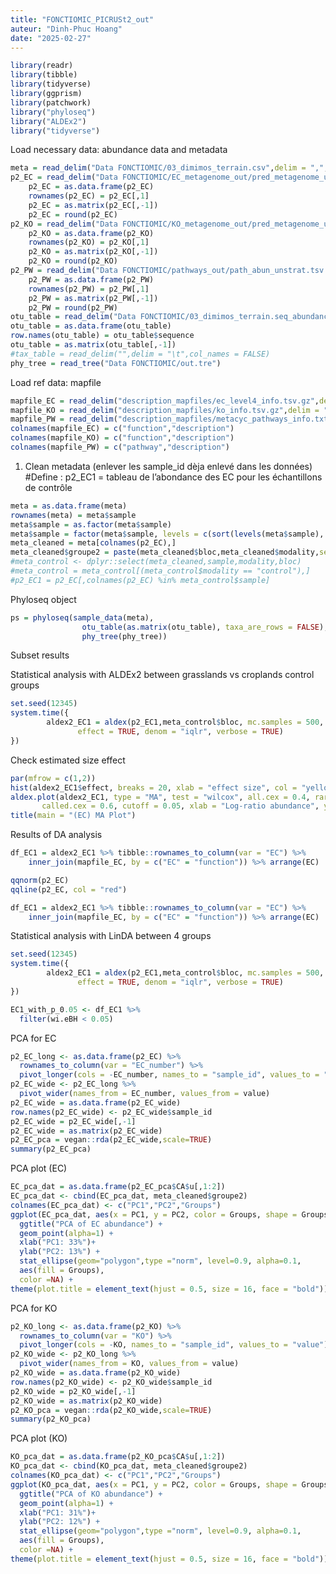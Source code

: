 ```yaml
---
title: "FONCTIOMIC_PICRUSt2_out"
auteur: "Dinh-Phuc Hoang"
date: "2025-02-27"
---
```


```r
library(readr)
library(tibble)
library(tidyverse)
library(ggprism)
library(patchwork)
library("phyloseq")
library("ALDEx2")
library("tidyverse")
```
Load necessary data: abundance data and metadata
```r
meta = read_delim("Data FONCTIOMIC/03_dimimos_terrain.csv",delim = ",",col_names = TRUE)
p2_EC = read_delim("Data FONCTIOMIC/EC_metagenome_out/pred_metagenome_unstrat.tsv.gz",delim = "\t",col_names = TRUE)
    p2_EC = as.data.frame(p2_EC)
    rownames(p2_EC) = p2_EC[,1]
    p2_EC = as.matrix(p2_EC[,-1])
    p2_EC = round(p2_EC)
p2_KO = read_delim("Data FONCTIOMIC/KO_metagenome_out/pred_metagenome_unstrat.tsv.gz",delim = "\t",col_names = TRUE)
    p2_KO = as.data.frame(p2_KO)
    rownames(p2_KO) = p2_KO[,1]
    p2_KO = as.matrix(p2_KO[,-1])
    p2_KO = round(p2_KO)
p2_PW = read_delim("Data FONCTIOMIC/pathways_out/path_abun_unstrat.tsv.gz",delim = "\t",col_names = TRUE)
    p2_PW = as.data.frame(p2_PW)
    rownames(p2_PW) = p2_PW[,1]
    p2_PW = as.matrix(p2_PW[,-1])
    p2_PW = round(p2_PW)
otu_table = read_delim("Data FONCTIOMIC/03_dimimos_terrain.seq_abundance.16S.tsv",delim = "\t",col_names = TRUE)
otu_table = as.data.frame(otu_table)
row.names(otu_table) = otu_table$sequence
otu_table = as.matrix(otu_table[,-1])
#tax_table = read_delim("",delim = "\t",col_names = FALSE)
phy_tree = read_tree("Data FONCTIOMIC/out.tre")
```
Load ref data: mapfile
```r
mapfile_EC = read_delim("description_mapfiles/ec_level4_info.tsv.gz",delim = "\t", col_names  = FALSE)
mapfile_KO = read_delim("description_mapfiles/ko_info.tsv.gz",delim = "\t", col_names = FALSE)
mapfile_PW = read_delim("description_mapfiles/metacyc_pathways_info.txt.gz",delim = "\t", col_names = FALSE)
colnames(mapfile_EC) = c("function","description")
colnames(mapfile_KO) = c("function","description")
colnames(mapfile_PW) = c("pathway","description")
```
1) Clean metadata (enlever les sample_id dèja enlevé dans les données)
#Define : p2_EC1 = tableau de l'abondance des EC pour les échantillons de contrôle
```r
meta = as.data.frame(meta)
rownames(meta) = meta$sample
meta$sample = as.factor(meta$sample)
meta$sample = factor(meta$sample, levels = c(sort(levels(meta$sample), decreasing = F)))
meta_cleaned = meta[colnames(p2_EC),]
meta_cleaned$groupe2 = paste(meta_cleaned$bloc,meta_cleaned$modality,sep = "_")
#meta_control <- dplyr::select(meta_cleaned,sample,modality,bloc)
#meta_control = meta_control[(meta_control$modality == "control"),]
#p2_EC1 = p2_EC[,colnames(p2_EC) %in% meta_control$sample]
```
Phyloseq object
```r
ps = phyloseq(sample_data(meta),
                otu_table(as.matrix(otu_table), taxa_are_rows = FALSE),
                phy_tree(phy_tree))
```
Subset results

Statistical analysis with ALDEx2 between grasslands vs croplands control groups
```r
set.seed(12345)
system.time({
        aldex2_EC1 = aldex(p2_EC1,meta_control$bloc, mc.samples = 500, test = "t", 
               effect = TRUE, denom = "iqlr", verbose = TRUE)
})
```
Check estimated size effect
```r
par(mfrow = c(1,2))
hist(aldex2_EC1$effect, breaks = 20, xlab = "effect size", col = "yellow", main = "Effect size distribution")
aldex.plot(aldex2_EC1, type = "MA", test = "wilcox", all.cex = 0.4, rare.cex = 0.4, 
       called.cex = 0.6, cutoff = 0.05, xlab = "Log-ratio abundance", ylab = "Difference")
title(main = "(EC) MA Plot")
```
Results of DA analysis
```r
df_EC1 = aldex2_EC1 %>% tibble::rownames_to_column(var = "EC") %>% 
    inner_join(mapfile_EC, by = c("EC" = "function")) %>% arrange(EC)
```
```r
qqnorm(p2_EC)
qqline(p2_EC, col = "red")
```

```r
df_EC1 = aldex2_EC1 %>% tibble::rownames_to_column(var = "EC") %>% 
    inner_join(mapfile_EC, by = c("EC" = "function")) %>% arrange(EC)
```
Statistical analysis with LinDA between 4 groups
```r
set.seed(12345)
system.time({
        aldex2_EC1 = aldex(p2_EC1,meta_control$bloc, mc.samples = 500, test = "t", 
               effect = TRUE, denom = "iqlr", verbose = TRUE)
})
```

```r
EC1_with_p_0.05 <- df_EC1 %>% 
  filter(wi.eBH < 0.05)
```
PCA for EC
```r
p2_EC_long <- as.data.frame(p2_EC) %>%
  rownames_to_column(var = "EC_number") %>%
  pivot_longer(cols = -EC_number, names_to = "sample_id", values_to = "value")
p2_EC_wide <- p2_EC_long %>%
  pivot_wider(names_from = EC_number, values_from = value)
p2_EC_wide = as.data.frame(p2_EC_wide)
row.names(p2_EC_wide) <- p2_EC_wide$sample_id
p2_EC_wide = p2_EC_wide[,-1]
p2_EC_wide = as.matrix(p2_EC_wide)
p2_EC_pca = vegan::rda(p2_EC_wide,scale=TRUE)
summary(p2_EC_pca)
```
PCA plot (EC)
```r
EC_pca_dat = as.data.frame(p2_EC_pca$CA$u[,1:2])
EC_pca_dat <- cbind(EC_pca_dat, meta_cleaned$groupe2)
colnames(EC_pca_dat) <- c("PC1","PC2","Groups")
ggplot(EC_pca_dat, aes(x = PC1, y = PC2, color = Groups, shape = Groups)) +
  ggtitle("PCA of EC abundance") +
  geom_point(alpha=1) +
  xlab("PC1: 33%")+
  ylab("PC2: 13%") +
  stat_ellipse(geom="polygon",type ="norm", level=0.9, alpha=0.1,
  aes(fill = Groups),
  color =NA) +
theme(plot.title = element_text(hjust = 0.5, size = 16, face = "bold"))
```
PCA for KO
```r
p2_KO_long <- as.data.frame(p2_KO) %>%
  rownames_to_column(var = "KO") %>%
  pivot_longer(cols = -KO, names_to = "sample_id", values_to = "value")
p2_KO_wide <- p2_KO_long %>%
  pivot_wider(names_from = KO, values_from = value)
p2_KO_wide = as.data.frame(p2_KO_wide)
row.names(p2_KO_wide) <- p2_KO_wide$sample_id
p2_KO_wide = p2_KO_wide[,-1]
p2_KO_wide = as.matrix(p2_KO_wide)
p2_KO_pca = vegan::rda(p2_KO_wide,scale=TRUE)
summary(p2_KO_pca)
```
PCA plot (KO)
```r
KO_pca_dat = as.data.frame(p2_KO_pca$CA$u[,1:2])
KO_pca_dat <- cbind(KO_pca_dat, meta_cleaned$groupe2)
colnames(KO_pca_dat) <- c("PC1","PC2","Groups")
ggplot(KO_pca_dat, aes(x = PC1, y = PC2, color = Groups, shape = Groups)) +
  ggtitle("PCA of KO abundance") +
  geom_point(alpha=1) +
  xlab("PC1: 31%")+
  ylab("PC2: 12%") +
  stat_ellipse(geom="polygon",type ="norm", level=0.9, alpha=0.1,
  aes(fill = Groups),
  color =NA) +
theme(plot.title = element_text(hjust = 0.5, size = 16, face = "bold"))
```
